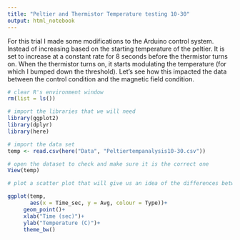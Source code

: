```yaml
---
title: "Peltier and Thermistor Temperature testing 10-30"
output: html_notebook
---
```


For this trial I made some modifications to the Arduino control system. Instead of increasing based on the starting temperature of the peltier.  It is set to increase at a constant rate for 8 seconds before the thermistor turns on.  When the thermistor turns on, it starts modulating the temperature (for which I bumped down the threshold).  Let's see how this impacted the data between the control condition and the magnetic field condition.

```r
# clear R's environment window
rm(list = ls())

# import the libraries that we will need
library(ggplot2)
library(dplyr)
library(here)
```

```r
# import the data set
temp <- read.csv(here("Data", "Peltiertempanalysis10-30.csv"))

# open the dataset to check and make sure it is the correct one
View(temp)
```

```r
# plot a scatter plot that will give us an idea of the differences between the two conditions

ggplot(temp,
       aes(x = Time_sec, y = Avg, colour = Type))+
     geom_point()+
     xlab("Time (sec)")+
     ylab("Temperature (C)")+
     theme_bw()
```

